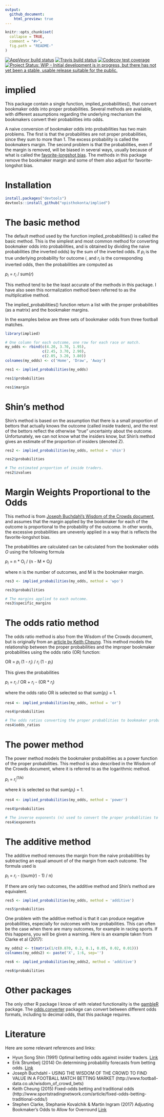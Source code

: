```yaml
---
output:
  github_document:
    html_preview: true
---
```



<!-- README.md is generated from README.Rmd. Please edit that file -->

```r
knitr::opts_chunk$set(
  collapse = TRUE,
  comment = "#>",
  fig.path = "README-"
)
```

<!-- badges: start -->
[![AppVeyor build status](https://ci.appveyor.com/api/projects/status/github/opisthokonta/implied?branch=master&svg=true)](https://ci.appveyor.com/project/opisthokonta/implied)
[![Travis build status](https://travis-ci.org/opisthokonta/implied.svg?branch=master)](https://travis-ci.org/opisthokonta/implied)
[![Codecov test coverage](https://codecov.io/gh/JonasMoss/implied/branch/master/graph/badge.svg)](https://codecov.io/gh/JonasMoss/implied?branch=master)
[![Project Status: WIP – Initial development is in progress, but there has not yet been a stable, usable release suitable for the public.](https://www.repostatus.org/badges/latest/wip.svg)](https://www.repostatus.org/#wip)
<!-- badges: end -->

# implied

This package contain a single function, implied_probabilities(), that convert bookmaker odds into proper probabilities. Several methods are available, with different assumptions regarding the underlying mechanism the bookmakers convert their probabilities into odds.  

A naive conversion of bookmaker odds into probabilities has two main problems. The first is that the probabilities are not proper probabilities, since they sum to more than 1. The excess probability is called the bookmakers margin. The second problem is that the probabilities, even if the margin is removed, will be biased in several ways, usually because of what is called the [favorite-longshot bias](https://en.wikipedia.org/wiki/Favourite-longshot_bias). The methods in this package remove the bookmaker margin and some of them also adjust for favorite-longshot bias.



# Installation

```r
install.packages("devtools")
devtools::install_github("opisthokonta/implied")
```


# The basic method

The default method used by the function implied_probabilities() is called the basic method. This is the simplest and most common method for converting bookmaker odds into probabilities, and is obtained by dividing the naive probabilities (the inverted odds) by the sum of the inverted odds. If <i>p<sub>i</sub></i> is the true underlying probability for outcome <i>i</i>,  and <i>r<sub>i</sub></i> is the corresponding inverted odds, then the probabilities are computed as 

<i>p<sub>i</sub></i> = <i>r<sub>i</sub></i> / sum(<i>r</i>)

This method tend to be the least accurate of the methods in this package. I have also seen this normalization method been referred to as the multiplicative method.

The implied_probabilities() function return a list with the proper probabilities (as a matrix) and the bookmaker margins.

In the examples below are three sets of bookmaker odds from three football matches.

```r

library(implied)

# One column for each outcome, one row for each race or match.
my_odds <- rbind(c(4.20, 3.70, 1.95),
                 c(2.45, 3.70, 2.90),
                 c(2.05, 3.20, 3.80))
colnames(my_odds) <- c('Home', 'Draw', 'Away')

res1 <- implied_probabilities(my_odds)

res1$probabilities

res1$margin

```

# Shin's method

Shin's method is based on the assumption that there is a small proportion of bettors that actually knows the outcome (called inside traders), and the rest of the bettors reflect the otherwise "true" uncertainty about the outcome. Unfortunately, we can not know what the insiders know, but Shin's method gives an estimate of the proportion of insiders (denoted Z). 


```r
res2 <- implied_probabilities(my_odds, method = 'shin')

res2$probabilities

# The estimated proportion of inside traders.
res2$zvalues
```


# Margin Weights Proportional to the Odds

This method is from [Joseph Buchdahl's Wisdom of the Crowds document](http://www.football-data.co.uk/wisdom_of_crowd_bets), and assumes that the margin applied by the bookmaker for each of the outcome is proportional to the probability of the outcome. In other words, the excessive probabilities are unevenly applied in a way that is reflects the favorite-longshot bias. 

The probabilities are calculated can be calculated from the bookmaker odds <i>O</i> using the following formula

<i>p<sub>i</sub></i> = n * O<sub>i</sub> / (n - M * O<sub>i</sub>)

where n is the number of outcomes, and M is the bookmaker margin.

```r
res3 <- implied_probabilities(my_odds, method = 'wpo')

res3$probabilities

# The margins applied to each outcome.
res3$specific_margins
```

# The odds ratio method

The odds ratio method is also from the Wisdom of the Crowds document, but is originally from an [article by Keith Cheung](www.sportstradingnetwork.com/article/fixed-odds-betting-traditional-odds/). This method models the relationship between the proper probabilities and the improper bookmaker probabilities using the odds ratio (OR) function:

OR = <i>p<sub>i</sub></i>  (1 - <i>r<sub>i</sub></i>) / <i>r<sub>i</sub></i> (1 - <i>p<sub>i</sub></i>)

This gives the probabilities 

<i>p<sub>i</sub></i> = <i>r<sub>i</sub></i> / OR + <i>r<sub>i</sub></i> - (OR * <i>r<sub>i</sub></i>)

where the odds ratio OR is selected so that sum(<i>p<sub>i</sub></i>) = 1.


```r
res4 <- implied_probabilities(my_odds, method = 'or')

res4$probabilities

# The odds ratios converting the proper probablities to bookmaker probabilities.
res4$odds_ratios
```

# The power method

The power method models the bookmaker probabilities as a power function of the proper probabilities. This method is also described in the Wisdom of the Crowds document, where it is referred to as the logarithmic method.

<i>p<sub>i</sub></i> = <i>r<sub>i</sub></i><sup>(1/k)</sup>

where <i>k</i> is selected so that sum(<i>p<sub>i</sub></i>) = 1.

```r
res4 <- implied_probabilities(my_odds, method = 'power')

res4$probabilities

# The inverse exponents (n) used to convert the proper probablities to bookmaker probabilities.
res4$exponents
```

# The additive method

The additive method removes the margin from the naive probabilities by subtracting an equal amount of of the margin from each outcome. The formula used is

<i>p<sub>i</sub></i> = <i>r<sub>i</sub></i> - ((sum(<i>r</i>) - 1) / n)

If there are only two outcomes, the additive method and Shin's method are equivalent.


```r

res5 <- implied_probabilities(my_odds, method = 'additive')

res5$probabilities

```

One problem with the additive method is that it can produce negative probabilities, especially for outcomes with low probabilities. This can often be the case when there are many outcomes, for example in racing sports. If this happens, you will be given a warning. Here is an example taken from Clarke et al (2017):

```r

my_odds2 <- t(matrix(1/c(0.870, 0.2, 0.1, 0.05, 0.02, 0.01)))
colnames(my_odds2) <- paste('X', 1:6, sep='')

res6 <- implied_probabilities(my_odds2, method = 'additive')

res6$probabilities

```


# Other packages
The only other R package I know of with related functionality is the [gambleR](https://github.com/DataWookie/gambleR) package. The [odds.converter](https://cran.r-project.org/web/packages/odds.converter/index.html) package can convert between different odds formats, including to decimal odds, that this package requires.


# Literature
Here are some relevant references and links:

* Hyun Song Shin (1991) Optimal betting odds against insider traders. [Link](https://www.jstor.org/stable/2234434)
* Erik Štrumbelj (2014) On determining probability forecasts from betting odds. [Link](https://www.sciencedirect.com/science/article/pii/S0169207014000533)
* Joseph Buchdahl - USING THE WISDOM OF THE CROWD TO FIND VALUE IN A FOOTBALL MATCH BETTING MARKET (http://www.football-data.co.uk/wisdom_of_crowd_bets)
* Keith Cheung (2015) Fixed-odds betting and traditional odds (http://www.sportstradingnetwork.com/article/fixed-odds-betting-traditional-odds/)
* Stephen Clarke, Stephanie Kovalchik & Martin Ingram (2017) Adjusting Bookmaker's Odds to Allow for Overround [Link](http://www.sciencepublishinggroup.com/journal/paperinfo?journalid=155&doi=10.11648/j.ajss.20170506.12)
